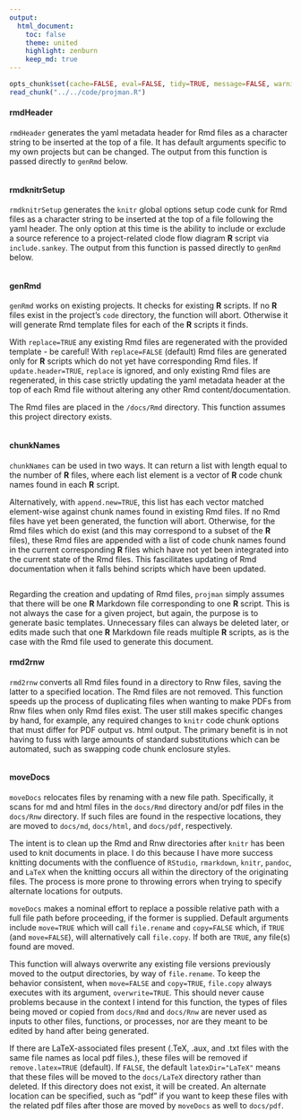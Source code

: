```yaml
---
output:
  html_document:
    toc: false
    theme: united
    highlight: zenburn
    keep_md: true
---
```


```r
opts_chunk$set(cache=FALSE, eval=FALSE, tidy=TRUE, message=FALSE, warning=FALSE)
read_chunk("../../code/projman.R")
```

#### rmdHeader
`rmdHeader` generates the yaml metadata header for Rmd files as a character string to be inserted at the top of a file.
It has default arguments specific to my own projects but can be changed.
The output from this function is passed directly to `genRmd` below.

```r
```

#### rmdknitrSetup
`rmdknitrSetup` generates the `knitr` global options setup code cunk for Rmd files as a character string to be inserted at the top of a file following the yaml header.
The only option at this time is the ability to include or exclude a source reference to a project-related clode flow diagram **R** script via `include.sankey`.
The output from this function is passed directly to `genRmd` below.

```r
```

#### genRmd
`genRmd` works on existing projects. It checks for existing **R** scripts.
If no **R** files exist in the project's `code` directory, the function will abort.
Otherwise it will generate Rmd template files for each of the **R** scripts it finds.

With `replace=TRUE` any existing Rmd files are regenerated with the provided template - be careful!
With `replace=FALSE` (default) Rmd files are generated only for **R** scripts which do not yet have corresponding Rmd files.
If `update.header=TRUE`, `replace` is ignored, and only existing Rmd files are regenerated,
in this case strictly updating the yaml metadata header at the top of each Rmd file without altering any other Rmd content/documentation. 

The Rmd files are placed in the `/docs/Rmd` directory.
This function assumes this project directory exists.

```r
```

#### chunkNames
`chunkNames` can be used in two ways.
It can return a list with length equal to the number of **R** files,
where each list element is a vector of **R** code chunk names found in each **R** script.

Alternatively, with `append.new=TRUE`, this list has each vector matched element-wise against chunk names found in existing Rmd files.
If no Rmd files have yet been generated, the function will abort.
Otherwise, for the Rmd files which do exist (and this may correspond to a subset of the **R** files),
these Rmd files are appended with a list of code chunk names found in the current corresponding **R** files
which have not yet been integrated into the current state of the Rmd files.
This fascilitates updating of Rmd documentation when it falls behind scripts which have been updated.

```r
```

Regarding the creation and updating of Rmd files, `projman` simply assumes that there will be one **R** Markdown file corresponding to one **R** script.
This is not always the case for a given project, but again, the purpose is to generate basic templates.
Unnecessary files can always be deleted later, or edits made such that one **R** Markdown file reads multiple **R** scripts,
as is the case with the Rmd file used to generate this document.

#### rmd2rnw
`rmd2rnw` converts all Rmd files found in a directory to Rnw files, saving the latter to a specified location.
The Rmd files are not removed.
This function speeds up the process of duplicating files when wanting to make PDFs from Rnw files when only Rmd files exist.
The user still makes specific changes by hand, for example, any required changes to `knitr` code chunk options that must differ for PDF output vs. html output.
The primary benefit is in not having to fuss with large amounts of standard substitutions which can be automated, such as swapping code chunk enclosure styles.

```r
```

#### moveDocs
`moveDocs` relocates files by renaming with a new file path.
Specifically, it scans for md and html files in the `docs/Rmd` directory and/or pdf files in the `docs/Rnw` directory.
If such files are found in the respective locations, they are moved to `docs/md`, `docs/html`, and `docs/pdf`, respectively.

The intent is to clean up the Rmd and Rnw directories after `knitr` has been used to knit documents in place.
I do this because I have more success knitting documents with the confluence of `RStudio`, `rmarkdown`, `knitr`, `pandoc`, and `LaTeX` when the knitting occurs all within the directory of the originating files.
The process is more prone to throwing errors when trying to specify alternate locations for outputs.

`moveDocs` makes a nominal effort to replace a possible relative path with a full file path before proceeding, if the former is supplied.
Default arguments include `move=TRUE` which will call `file.rename` and `copy=FALSE` which, if `TRUE` (and `move=FALSE`), will alternatively call `file.copy`.
If both are `TRUE`, any file(s) found are moved.

This function will always overwrite any existing file versions previously moved to the output directories, by way of `file.rename`.
To keep the behavior consistent, when `move=FALSE` and `copy=TRUE`, `file.copy` always executes with its argument, `overwrite=TRUE`.
This should never cause problems because in the context I intend for this function,
the types of files being moved or copied from `docs/Rmd` and `docs/Rnw` are never used as inputs to other files, functions, or processes,
nor are they meant to be edited by hand after being generated.

If there are LaTeX-associated files present (.TeX, .aux, and .txt files with the same file names as local pdf files.),
these files will be removed if `remove.latex=TRUE` (default).
If `FALSE`, the default `latexDir="LaTeX"` means that these files will be moved to the `docs/LaTeX` directory rather than deleted.
If this directory does not exist, it will be created.
An alternate location can be specified, such as "pdf" if you want to keep these files with the related pdf files after those are moved by `moveDocs` as well to `docs/pdf`.

```r
```
